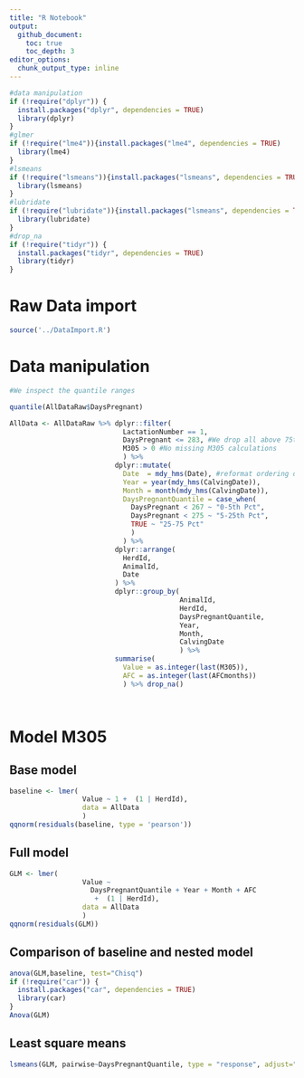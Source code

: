 ```yaml
---
title: "R Notebook"
output: 
  github_document:
    toc: true
    toc_depth: 3
editor_options: 
  chunk_output_type: inline
---
```


```r
#data manipulation
if (!require("dplyr")) {
  install.packages("dplyr", dependencies = TRUE)
  library(dplyr)
}
#glmer
if (!require("lme4")){install.packages("lme4", dependencies = TRUE)
  library(lme4)
}
#lsmeans
if (!require("lsmeans")){install.packages("lsmeans", dependencies = TRUE)
  library(lsmeans)
}
#lubridate
if (!require("lubridate")){install.packages("lsmeans", dependencies = TRUE)
  library(lubridate)
}
#drop_na
if (!require("tidyr")) {
  install.packages("tidyr", dependencies = TRUE)
  library(tidyr)
}
```

# Raw Data import

```r
source('../DataImport.R')
```

# Data manipulation

```r
#We inspect the quantile ranges

quantile(AllDataRaw$DaysPregnant)

AllData <- AllDataRaw %>% dplyr::filter(
                            LactationNumber == 1,
                            DaysPregnant <= 283, #We drop all above 75th percentile because no interest at this stage, missing inseminations?
                            M305 > 0 #No missing M305 calculations
                            ) %>% 
                          dplyr::mutate(
                            Date  = mdy_hms(Date), #reformat ordering date
                            Year = year(mdy_hms(CalvingDate)),
                            Month = month(mdy_hms(CalvingDate)),
                            DaysPregnantQuantile = case_when(
                              DaysPregnant < 267 ~ "0-5th Pct",
                              DaysPregnant < 275 ~ "5-25th Pct",
                              TRUE ~ "25-75 Pct"
                              )
                            ) %>%
                          dplyr::arrange(
                            HerdId,
                            AnimalId,
                            Date
                          ) %>%
                          dplyr::group_by(
                                          AnimalId,
                                          HerdId,
                                          DaysPregnantQuantile,
                                          Year,
                                          Month,
                                          CalvingDate
                                          ) %>% 
                          summarise(
                            Value = as.integer(last(M305)),
                            AFC = as.integer(last(AFCmonths))
                            ) %>% drop_na()

                                        
```

# Model M305

## Base model

```r
baseline <- lmer(
                  Value ~ 1 +  (1 | HerdId), 
                  data = AllData
                  )
qqnorm(residuals(baseline, type = 'pearson'))
```

## Full model

```r
GLM <- lmer(
                  Value ~ 
                    DaysPregnantQuantile + Year + Month + AFC
                     +  (1 | HerdId),
                  data = AllData
                  )
qqnorm(residuals(GLM))
```

## Comparison of baseline and nested model

```r
anova(GLM,baseline, test="Chisq")
if (!require("car")) {
  install.packages("car", dependencies = TRUE)
  library(car)
}
Anova(GLM)
```

## Least square means

```r
lsmeans(GLM, pairwise~DaysPregnantQuantile, type = "response", adjust="tukey")
```

